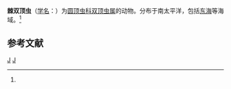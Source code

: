 {{Speciesbox
| genus = Amphitholus
| species = acanthometra
| authority = ([[恩斯特·海克尔|Haeckel]], 1887)<ref name='id9164'>{{cite web| url =http://www.bioinfo.cn/db05/BjdwSpecies.php?action=view&id=9164| title =棘双顶虫| work =《中国动物物种编目数据库》| publisher =中国科学院微生物研究所| author =中国科学院动物研究所| accessdate =2009-04-16| deadurl =yes| archiveurl =https://web.archive.org/web/20160305020901/http://www.bioinfo.cn/db05/BjdwSpecies.php?action=view&id=9164| archivedate =2016-03-05}}</ref>
}}

'''棘双顶虫'''（[[学名|学名]]：{{lang|la|''Amphitholus acanthometra''}}）为[[圆顶虫科|圆顶虫科]][[双顶虫属|双顶虫属]]的动物。分布于南太平洋，包括[[东海|东海]]等海域。<ref name='id9164'/>

== 参考文献 ==
{{reflist}}

{{Taxonbar|from=Q11116752}}

[[Category:双顶虫属|J]]
[[Category:1887年描述的动物|J]]


{{放射虫小作品}}
